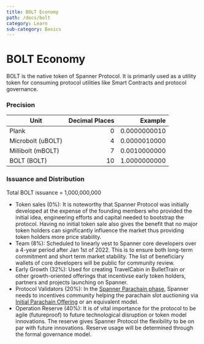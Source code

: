 ```yaml
---
title: BOLT Economy
path: /docs/bolt
category: Learn
sub-category: Basics
---
```


# BOLT Economy

BOLT is the native token of Spanner Protocol. It is primarily used as a utility token for consuming protocol utilities like Smart Contracts and protocol governance.

### Precision

| Unit              | Decimal Places |      Example |
| ----------------- | -------------: | -----------: |
| Plank             |              0 | 0.0000000010 |
| Microbolt (uBOLT) |              4 | 0.0000010000 |
| Millibolt (mBOLT) |              7 | 0.0010000000 |
| BOLT (BOLT)       |             10 | 1.0000000000 |

### Issuance and Distribution

Total BOLT issuance = 1,000,000,000

-   Token sales (0%): It is noteworthy that Spanner Protocol was initially developed at the expense of the founding members who provided the initial idea, engineering efforts and capital needed to bootstrap the protocol. Having no initial token sale also gives the benefit that no major token holders can significantly influence the market thus providing token holders more price stability.
-   Team (8%): Scheduled to linearly vest to Spanner core developers over a 4-year period after Jan 1st of 2022. This is to ensure both long-term commitment and short term market stability. The list of beneficiary wallets of core developers will be public for community review. 
-   Early Growth (32%): Used for creating TravelCabin in BulletTrain or other growth-oriented offerings that incentivse early token holders, partners and projects launching on Spanner.   
-   Protocol Validators (20%): In the [Spanner Parachain phase](launch_phases.md), Spanner needs to incentives community helping the parachain slot auctioning via [Initial Parachain Offering](https://defidao.medium.com/polkadot-dot-reveals-details-of-initial-parachain-offering-ipo-launch-69a8aa23ee88) or an equivalent model.
-   Operation Reserve (40%): It is of vital importance for the protocol to be agile (futureproof) to future technological disruption or token model innovations. The reserve gives Spanner Protocol the flexibility to be on par with future innovations. Reserve usage will be determined through the formal governance model. 
